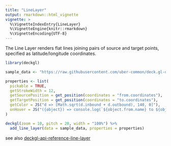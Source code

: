 ```yaml
---
title: "LineLayer"
output: rmarkdown::html_vignette
vignette: >
  %\VignetteIndexEntry{LineLayer}
  %\VignetteEngine{knitr::rmarkdown}
  %\VignetteEncoding{UTF-8}
---
```


The Line Layer renders flat lines joining pairs of source and target points, specified as latitude/longitude coordinates.

```r
library(deckgl)

sample_data <- "https://raw.githubusercontent.com/uber-common/deck.gl-data/master/website/bart-segments.json"

properties <- list(
  pickable = TRUE,
  getStrokeWidth = 12,
  getSourcePosition = get_position(coordinates = "from.coordinates"),
  getTargetPosition = get_position(coordinates = "to.coordinates"),
  getColor = JS("d => [Math.sqrt(d.inbound + d.outbound), 140, 0]"),
  onHover = JS("({object}) => console.log(`${object.from.name} to ${object.to.name}`)")
)

deckgl(zoom = 10, pitch = 20, width = "100%") %>%
  add_line_layer(data = sample_data, properties = properties)

```

see also [deckgl-api-reference-line-layer](https://deck.gl/#/documentation/deckgl-api-reference/layers/line-layer)
